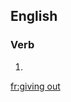 ==English==

===Verb===
{{head|en|present participle}}

# {{present participle of|give out|lang=en|nocat=1}}

[[fr:giving out]]